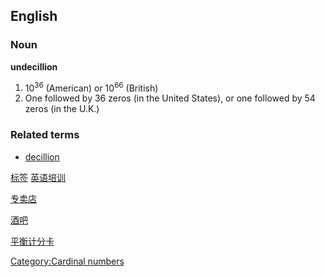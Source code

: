 ==English==
[[Category:Cardinal numbers]]
===Noun===
'''undecillion'''
#10<sup>36</sup> (American) or 10<sup>66</sup> (British)
#One followed by 36 zeros (in the United States), or one followed by 54 zeros (in the U.K.)

===Related terms===
*[[decillion]]

{{rfc}}
[http://www.labelcan.com 标签]
[http://www.oxford-english.com 英语培训]

[http://www.yipu.com.cn/shangjia/info3.html 专卖店]

[http://www.yipu.com.cn/shangjia/info7.html 酒吧]

[http://listing.hk.business.yahoo.com/b5/13381 平衡计分卡]